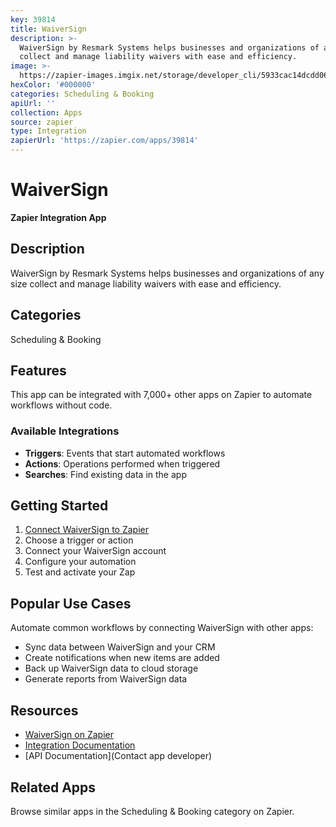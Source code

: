 ```yaml
---
key: 39814
title: WaiverSign
description: >-
  WaiverSign by Resmark Systems helps businesses and organizations of any size
  collect and manage liability waivers with ease and efficiency.
image: >-
  https://zapier-images.imgix.net/storage/developer_cli/5933cac14dcdd063e4c8f910b82b9487.png?auto=format%2Ccompress&ixlib=python-3.0.0&q=50
hexColor: '#000000'
categories: Scheduling & Booking
apiUrl: ''
collection: Apps
source: zapier
type: Integration
zapierUrl: 'https://zapier.com/apps/39814'
---
```

# WaiverSign

**Zapier Integration App**

## Description

WaiverSign by Resmark Systems helps businesses and organizations of any size collect and manage liability waivers with ease and efficiency.

## Categories

Scheduling & Booking

## Features

This app can be integrated with 7,000+ other apps on Zapier to automate workflows without code.

### Available Integrations

- **Triggers**: Events that start automated workflows
- **Actions**: Operations performed when triggered
- **Searches**: Find existing data in the app

## Getting Started

1. [Connect WaiverSign to Zapier](https://zapier.com/apps/39814)
2. Choose a trigger or action
3. Connect your WaiverSign account
4. Configure your automation
5. Test and activate your Zap

## Popular Use Cases

Automate common workflows by connecting WaiverSign with other apps:

- Sync data between WaiverSign and your CRM
- Create notifications when new items are added
- Back up WaiverSign data to cloud storage
- Generate reports from WaiverSign data

## Resources

- [WaiverSign on Zapier](https://zapier.com/apps/39814)
- [Integration Documentation](https://zapier.com/apps/39814/integrations)
- [API Documentation](Contact app developer)

## Related Apps

Browse similar apps in the Scheduling & Booking category on Zapier.

